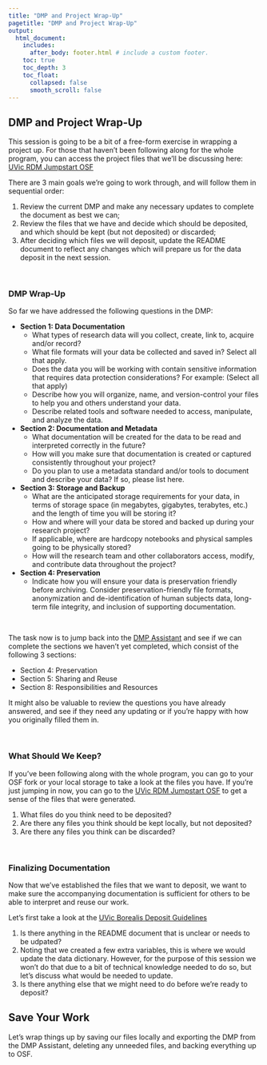 ```yaml
---
title: "DMP and Project Wrap-Up"
pagetitle: "DMP and Project Wrap-Up"
output:
  html_document:
    includes:
      after_body: footer.html # include a custom footer.
    toc: true
    toc_depth: 3
    toc_float:
      collapsed: false
      smooth_scroll: false
---
```


## DMP and Project Wrap-Up

This session is going to be a bit of a free-form exercise in wrapping a project up.  For those that haven't been following along for the whole program, you can access the project files that we'll be discussing here: <a href="https://osf.io/rx5a3/">UVic RDM Jumpstart OSF</a>

There are 3 main goals we're going to work through, and will follow them in sequential order:

1) Review the current DMP and make any necessary updates to complete the document as best we can;
2) Review the files that we have and decide which should be deposited, and which should be kept (but not deposited) or discarded;
3) After deciding which files we will deposit, update the README document to reflect any changes which will prepare us for the data deposit in the next session.

<br>

### DMP Wrap-Up

So far we have addressed the following questions in the DMP:

* **Section 1: Data Documentation**
  * What types of research data will you collect, create, link to, acquire and/or record?
  * What file formats will your data be collected and saved in? Select all that apply.
  * Does the data you will be working with contain sensitive information that requires data protection considerations? For example: (Select all that apply)
  * Describe how you will organize, name, and version-control your files to help you and others understand your data.
  * Describe related tools and software needed to access, manipulate, and analyze the data.

* **Section 2: Documentation and Metadata**
  * What documentation will be created for the data to be read and interpreted correctly in the future?
  * How will you make sure that documentation is created or captured consistently throughout your project?
  * Do you plan to use a metadata standard and/or tools to document and describe your data? If so, please list here.

* **Section 3: Storage and Backup**
  * What are the anticipated storage requirements for your data, in terms of storage space (in megabytes, gigabytes, terabytes, etc.) and the length of time you will be storing it?
  * How and where will your data be stored and backed up during your research project?
  * If applicable, where are hardcopy notebooks and physical samples going to be physically stored?
  * How will the research team and other collaborators access, modify, and contribute data throughout the project?

* **Section 4: Preservation**
  * Indicate how you will ensure your data is preservation friendly before archiving. Consider preservation-friendly file formats, anonymization and de-identification of human subjects data, long-term file integrity, and inclusion of supporting documentation.

<br>

:::question

The task now is to jump back into the <a href="https://dmp-pgd.ca/">DMP Assistant</a> and see if we can complete the sections we haven't yet completed, which consist of the following 3 sections:

* Section 4: Preservation
* Section 5: Sharing and Reuse
* Section 8: Responsibilities and Resources

It might also be valuable to review the questions you have already answered, and see if they need any updating or if you're happy with how you originally filled them in.

:::

<br>

### What Should We Keep?

If you've been following along with the whole program, you can go to your OSF fork or your local storage to take a look at the files you have.  If you're just jumping in now, you can go to the <a href="https://osf.io/rx5a3/">UVic RDM Jumpstart OSF</a> to get a sense of the files that were generated.

:::question

1) What files do you think need to be deposited?
2) Are there any files you think should be kept locally, but not deposited?
3) Are there any files you think can be discarded?

:::

<br>

### Finalizing Documentation

Now that we've established the files that we want to deposit, we want to make sure the accompanying documentation is sufficient for others to be able to interpret and reuse our work.

Let's first take a look at the <a href="https://libguides.uvic.ca/researchdata/dataverse/depositguidelines">UVic Borealis Deposit Guidelines</a>

:::question

1) Is there anything in the README document that is unclear or needs to be udpated?
2) Noting that we created a few extra variables, this is where we would update the data dictionary.  However, for the purpose of this session we won't do that due to a bit of technical knowledge needed to do so, but let's discuss what would be needed to update.
3) Is there anything else that we might need to do before we're ready to deposit?

:::


## Save Your Work

Let's wrap things up by saving our files locally and exporting the DMP from the DMP Assistant, deleting any unneeded files, and backing everything up to OSF.















